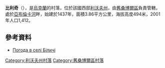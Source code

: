 {{coord|49|27|12|N|22|51|50|E|scale:100000|display=title}}

'''比利奇'''（{{lang-uk|Біличі}}），是[[烏克蘭|烏克蘭]]的村落，位於該國西部[[利沃夫州|利沃夫州]]，由[[舊桑博爾區|舊桑博爾區]]負責管轄，處於[[亞布倫卡河_(德涅斯特河支流)|亞布倫卡河]]畔，始建於1437年，面積3.86平方公里，海拔高度494米，2001年人口1,412。

==參考資料==
* [http://weather.in.ua/ua/l'vovskaja/1259 Погода в селі Біличі] {{Wayback|url=http://weather.in.ua/ua/l%27vovskaja/1259 |date=20160305085744 }}

{{DEFAULTSORT:Біличі}}
[[Category:利沃夫州村落|Category:利沃夫州村落]]
[[Category:舊桑博爾區村落|Category:舊桑博爾區村落]]


{{Lviv-geo-stub}}